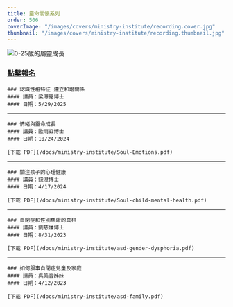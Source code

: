 ```yaml
---
title: 靈命關懷系列
order: 506
coverImage: "/images/covers/ministry-institute/recording.cover.jpg"
thumbnail: "/images/covers/ministry-institute/recording.thumbnail.jpg"
---
```



<div class="text-center">

![0-25歲的屬靈成長](/docs/ministry-institute/SoulCare-SF.jpg) 
### [點擊報名](https://form.jotform.com/252295220768158)

</div>

<div class="flex flex-col md:flex-row-reverse gap-4">
  <div class="md:basis-1/3 text-center md:text-left">

    ### 認識性格特征 建立和諧關係
    #### 講員：梁澤銘博士 
    #### 日期：5/29/2025

  </div>
  <div class="w-full md:basis-2/3">
    <div class="aspect-w-16 aspect-h-9">
      <Vimeo id="1101626795?h=895591004b&badge=0&autopause=0&player_id=0&app_id=58479" />
    </div>
  </div>
</div>

<hr />

<div class="flex flex-col md:flex-row-reverse gap-4">
  <div class="md:basis-1/3 text-center md:text-left">

    ### 情緒與靈命成長
    #### 講員：歐雨虹博士 
    #### 日期：10/24/2024

    [下載 PDF](/docs/ministry-institute/Soul-Emotions.pdf)

  </div>
  <div class="w-full md:basis-2/3">
    <div class="aspect-w-16 aspect-h-9">
      <Vimeo id="1046948140?h=046a4402f6&badge=0&autopause=0&player_id=0&app_id=58479" />
    </div>
  </div>
</div>

<hr />

<div class="flex flex-col md:flex-row-reverse gap-4">
  <div class="md:basis-1/3 text-center md:text-left">

    ### 關注孩子的心理健康
    #### 講員：錢澄博士 
    #### 日期：4/17/2024

    [下載 PDF](/docs/ministry-institute/Soul-child-mental-health.pdf)

  </div>
  <div class="w-full md:basis-2/3">
    <div class="aspect-w-16 aspect-h-9">
      <Vimeo id="944153420?h=c0051de40c&badge=0&autopause=0&player_id=0&app_id=58479" />
    </div>
  </div>
</div>

<hr />

<div class="flex flex-col md:flex-row-reverse gap-4">
  <div class="md:basis-1/3 text-center md:text-left">

    ### 自閉症和性別焦慮的真相
    #### 講員：劉慈謙博士 
    #### 日期：8/31/2023

    [下載 PDF](/docs/ministry-institute/asd-gender-dysphoria.pdf)

  </div>
  <div class="w-full md:basis-2/3">
    <div class="aspect-w-16 aspect-h-9">
      <Vimeo id="862191335?h=cc23d323d4&badge=0&autopause=0&player_id=0&app_id=58479" />
    </div>
  </div>
</div>

<hr />

<div class="flex flex-col md:flex-row-reverse gap-4">
  <div class="md:basis-1/3 text-center md:text-left">

    ### 如何服事自閉症兒童及家庭
    #### 講員：吳美音姊妹 
    #### 日期：4/12/2023

    [下載 PDF](/docs/ministry-institute/asd-family.pdf)

  </div>
  <div class="w-full md:basis-2/3">
    <div class="aspect-w-16 aspect-h-9">
      <Vimeo id="819936801?h=b4a78dd3be&badge=0&autopause=0&player_id=0&app_id=58479" />
    </div>
  </div>
</div>
